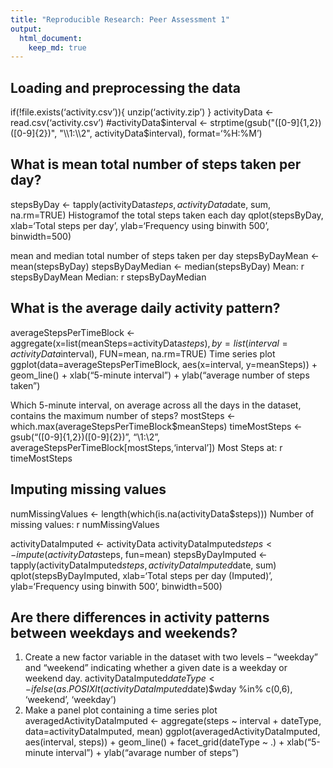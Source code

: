 ```yaml
---
title: "Reproducible Research: Peer Assessment 1"
output: 
  html_document:
    keep_md: true
---
```



## Loading and preprocessing the data

if(!file.exists('activity.csv')){
    unzip('activity.zip')
}
activityData <- read.csv('activity.csv')
#activityData$interval <- strptime(gsub("([0-9]{1,2})([0-9]{2})", "\\1:\\2", activityData$interval), format='%H:%M')


## What is mean total number of steps taken per day?
stepsByDay <- tapply(activityData$steps, activityData$date, sum, na.rm=TRUE)
Histogramof the total steps taken each day
qplot(stepsByDay, xlab='Total steps per day', ylab='Frequency using binwith 500', binwidth=500)

mean and median total number of steps taken per day
stepsByDayMean <- mean(stepsByDay)
stepsByDayMedian <- median(stepsByDay)
Mean: r stepsByDayMean
Median: r stepsByDayMedian

## What is the average daily activity pattern?
 averageStepsPerTimeBlock <- aggregate(x=list(meanSteps=activityData$steps), by=list(interval=activityData$interval), FUN=mean, na.rm=TRUE)
Time series plot 
 ggplot(data=averageStepsPerTimeBlock, aes(x=interval, y=meanSteps)) +
    geom_line() +
    xlab("5-minute interval") +
    ylab("average number of steps taken")
    
   Which 5-minute interval, on average across all the days in the dataset, contains the maximum number of steps? 
    mostSteps <- which.max(averageStepsPerTimeBlock$meanSteps)
timeMostSteps <-  gsub("([0-9]{1,2})([0-9]{2})", "\\1:\\2", averageStepsPerTimeBlock[mostSteps,'interval'])
Most Steps at: r timeMostSteps

## Imputing missing values
numMissingValues <- length(which(is.na(activityData$steps)))
Number of missing values: r numMissingValues

activityDataImputed <- activityData
activityDataImputed$steps <- impute(activityData$steps, fun=mean)
stepsByDayImputed <- tapply(activityDataImputed$steps, activityDataImputed$date, sum)
qplot(stepsByDayImputed, xlab='Total steps per day (Imputed)', ylab='Frequency using binwith 500', binwidth=500)

## Are there differences in activity patterns between weekdays and weekends?
1. Create a new factor variable in the dataset with two levels – “weekday” and “weekend” indicating whether a given date is a weekday or weekend day.
activityDataImputed$dateType <-  ifelse(as.POSIXlt(activityDataImputed$date)$wday %in% c(0,6), 'weekend', 'weekday')
2. Make a panel plot containing a time series plot
averagedActivityDataImputed <- aggregate(steps ~ interval + dateType, data=activityDataImputed, mean)
ggplot(averagedActivityDataImputed, aes(interval, steps)) + 
    geom_line() + 
    facet_grid(dateType ~ .) +
    xlab("5-minute interval") + 
    ylab("avarage number of steps")
